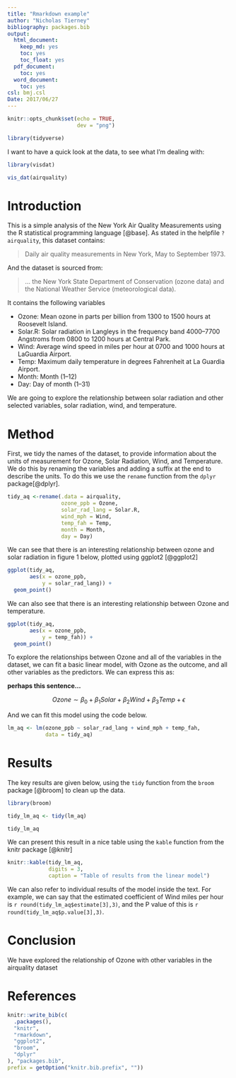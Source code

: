 ```yaml
---
title: "Rmarkdown example"
author: "Nicholas Tierney"
bibliography: packages.bib
output:
  html_document:
    keep_md: yes
    toc: yes
    toc_float: yes
  pdf_document:
    toc: yes
  word_document:
    toc: yes
csl: bmj.csl
Date: 2017/06/27
---
```


```r
knitr::opts_chunk$set(echo = TRUE,
                      dev = "png")
```

```r

library(tidyverse)

```

I want to have a quick look at the data, to see what I'm dealing with:

```r
library(visdat)

vis_dat(airquality)

```


# Introduction

This is a simple analysis of the New York Air Quality Measurements using the R statistical programming language [@base]. As stated in the helpfile `?airquality`, this dataset contains:


> Daily air quality measurements in New York, May to September 1973.

And the dataset is sourced from:

> ... the New York State Department of Conservation (ozone data) and the National Weather Service (meteorological data).

It contains the following variables

- Ozone: Mean ozone in parts per billion from 1300 to 1500 hours at Roosevelt Island.
- Solar.R: Solar radiation in Langleys in the frequency band 4000–7700 Angstroms from 0800 to 1200 hours at Central Park.
- Wind: Average wind speed in miles per hour at 0700 and 1000 hours at LaGuardia Airport.
- Temp: Maximum daily temperature in degrees Fahrenheit at La Guardia Airport.
- Month: Month (1--12)
- Day: Day of month (1--31)

We are going to explore the relationship between solar radiation and other selected variables, solar radiation, wind, and temperature.

# Method

First, we tidy the names of the dataset, to provide information about the units of measurement for Ozone, Solar Radiation, Wind, and Temperature. We do this by renaming the variables and adding a suffix at the end to describe the units. To do this we use the `rename` function from the `dplyr` package[@dplyr].

```r

tidy_aq <-rename(.data = airquality,
                 ozone_ppb = Ozone,
                 solar_rad_lang = Solar.R,
                 wind_mph = Wind,
                 temp_fah = Temp,
                 month = Month,
                 day = Day)

```

We can see that there is an interesting relationship between ozone and solar radiation in figure 1 below, plotted using ggplot2 [@ggplot2]

```r

ggplot(tidy_aq,
       aes(x = ozone_ppb,
           y = solar_rad_lang)) + 
  geom_point()

```

We can also see that there is an interesting relationship between Ozone and temperature.

```r

ggplot(tidy_aq,
       aes(x = ozone_ppb,
           y = temp_fah)) + 
  geom_point()

```

To explore the relationships between Ozone and all of the variables in the dataset, we can fit a basic linear model, with Ozone as the outcome, and all other variables as the predictors. We can express this as:

**perhaps this sentence...**

$$
Ozone \sim \beta_0 + \beta_1Solar + \beta_2 Wind + \beta_3Temp + \epsilon
$$


And we can fit this model using the code below.

```r
lm_aq <- lm(ozone_ppb ~ solar_rad_lang + wind_mph + temp_fah,
            data = tidy_aq)

```

# Results

The key results are given below, using the `tidy` function from the `broom` package [@broom] to clean up the data.

```r

library(broom)

tidy_lm_aq <- tidy(lm_aq)

tidy_lm_aq
```

We can present this result in a nice table using the `kable` function from the knitr package [@knitr]

```r

knitr::kable(tidy_lm_aq,
             digits = 3,
             caption = "Table of results from the linear model")

```

We can also refer to individual results of the model inside the text. For example, we can say that the estimated coefficient of Wind miles per hour is `r round(tidy_lm_aq$estimate[3],3)`,  and the P value of this is `r round(tidy_lm_aq$p.value[3],3)`.

# Conclusion

We have explored the relationship of Ozone with other variables in the airquality dataset

# References

```r
knitr::write_bib(c(
  .packages(), 
  "knitr", 
  "rmarkdown",
  "ggplot2",
  "broom",
  "dplyr"
), "packages.bib",
prefix = getOption("knitr.bib.prefix", ""))
```

